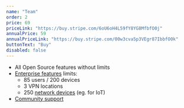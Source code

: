 ```yaml
---
name: "Team"
order: 2
price: 69
priceLink: "https://buy.stripe.com/6oU6oH4L59fY8YG8MfbfO0j"
annualPrice: 59
annualPriceLink: "https://buy.stripe.com/00w3cva5p3VEgr87IbbfO0k"
buttonText: "Buy"
disabled: false
---
```


- All Open Source features without limits
- [Enterprise features](https://docs.defguard.net/enterprise/enterprise-features) limits:
  - 85 users / 200 devices
  - 3 VPN locations
  - 250 [network devices](https://docs.defguard.net/admin-and-features/network-devices) (eg. for IoT)
- [Community support](https://docs.defguard.net/support#community-support)
